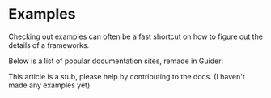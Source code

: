 # Examples

Checking out examples can often be a fast shortcut on how to figure out the details of a frameworks.

Below is a list of popular documentation sites, remade in Guider:

<Caution>
This article is a stub, please help by contributing to the docs. (I haven't made any examples yet)
</Caution>
